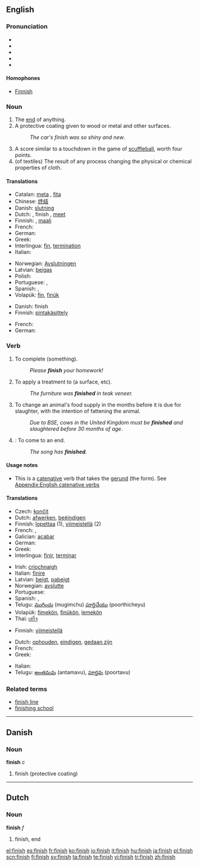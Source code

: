 ==English==

===Pronunciation===
* {{enPR|fĭn'ĭsh}}
* {{IPA|/ˈfɪnɪʃ/}}
* {{SAMPA|/"fInIS/}}
*{{audio|en-us-finish.ogg|Audio (US)}}
*{{audio|en-uk-finnish.ogg|Audio (UK)}}

====Homophones====
*[[Finnish]]

===Noun===
{{en-noun|es}}

# The [[end]] of anything.
# A protective coating given to wood or metal and other surfaces.
#:''The car's finish was so shiny and new''.
# A score similar to a touchdown in the game of [[scuffleball]], worth four points.
# (of textiles) The result of any process changing the physical or chemical properties of cloth.

====Translations====

{{trans-top|end}}
*Catalan: [[meta]] {{f}}, [[fita]] {{f}}
*Chinese: [[终结]]
*Danish: [[slutning]] {{c}}
*Dutch: {{t|nl|eindstreep|f}}, finish {{f}}, [[meet]] {{f}}
*Finnish: {{t|fi|loppu}}, [[maali]]
*French: {{t|fr|fin|f}}
*German: {{t|de|Ende|n}}
*Greek: {{t+|el|sc=Grek|τέλος|tr=télos|n}}
*Interlingua: [[fin]], [[termination]]
*Italian: {{t|it|fine|f}}
{{trans-mid}}
*Norwegian: [[Avslutningen]]
*Latvian: [[beigas]] {{f}}
*Polish: {{t|pl|koniec|m}}
*Portuguese: {{t|pt|fim|m}}, {{t|pt|acabamento|m}}
*Spanish: {{t|es|meta|f}}, {{t|es|fin|m}}
*Volapük: [[fin]], [[finük]]
{{trans-bottom}}

{{trans-top|protective coating}}
*Danish: finish {{c}}
*Finnish: [[pintakäsittely]]
{{trans-mid}}
*French: {{t|fr|fini|m}}
*German: {{t|de|Lack|m}}
{{trans-bottom}}

{{trans-top|score in scuffleball}}
{{trans-mid}}
{{trans-bottom}}

===Verb===
{{en-verb|finishes|finishing|finished}}

# {{transitive}} To complete (something).
#:''Please '''finish''' your homework!''
# {{transitive}} To apply a treatment to (a surface, etc).
#:''The furniture was '''finished''' in teak veneer.''
# {{transitive}} To change an animal's food supply in the months before it is due for slaughter, with the intention of fattening the animal.
#:''Due to BSE, cows in the United Kingdom must be '''finished''' and slaughtered before 30 months of age.''
# {{intransitive}}: To come to an end.
#:''The song has '''finished'''.''

====Usage notes====
* {{sense|transitive, to complete}} This is a [[catenative]] verb that takes the [[gerund]] (the {{term|-ing}} form). See [[Appendix:English catenative verbs]]

====Translations====

{{trans-top|to complete}}
*Czech: [[končit]]
*Dutch: [[afwerken]], [[beëindigen]]
*Finnish: [[lopettaa]] (1), [[viimeistellä]] (2)
*French: {{t|fr|finir}}, {{t|fr|achever}}
*Galician: [[acabar]]
*German: {{t|de|beenden}}
*Greek: {{t|el|sc=Grek|τελειώνω|tr=teleióno}}
*Interlingua: [[finir]], [[terminar]]
{{trans-mid}}
*Irish: [[críochnaigh]]
*Italian: [[finire]]
*Latvian: [[beigt]], [[pabeigt]]
*Norwegian: [[avslutte]]
*Portuguese: {{t|pt|acabar}}
*Spanish: {{t|es|acabar}}, {{t|es|terminar}}
*Telugu: [[ముగించు]] (mugimchu) [[పూర్తిచేయు]] (poorthicheyu)
*Volapük: [[fimekön]], [[finükön]], [[lemekön]]
*Thai: [[เสร็จ]]
{{trans-bottom}}

{{trans-top|to apply a final treatment to}}
*Finnish: [[viimeistellä]]
{{trans-mid}}
{{trans-bottom}}

{{trans-top|to come to an end}}
*Dutch: [[ophouden]], [[eindigen]], [[gedaan zijn]]
*French: {{t|fr|finir}}
*Greek: {{t|el|sc=Grek|τελειώνω|tr=teleióno}}
{{trans-mid}}
*Italian: {{t|it|finire}}
*Telugu: [[అంతమవు]] (antamavu), [[పూర్తవు]] (poortavu)
{{trans-bottom}}

===Related terms===
*[[finish line]]
*[[finishing school]]

----

==Danish==

===Noun===
'''finish''' ''c''

# finish (protective coating)

----

==Dutch==

===Noun===
'''finish''' ''f''

# finish, end

[[el:finish]]
[[es:finish]]
[[fr:finish]]
[[ko:finish]]
[[io:finish]]
[[it:finish]]
[[hu:finish]]
[[ja:finish]]
[[pl:finish]]
[[scn:finish]]
[[fi:finish]]
[[sv:finish]]
[[ta:finish]]
[[te:finish]]
[[vi:finish]]
[[tr:finish]]
[[zh:finish]]